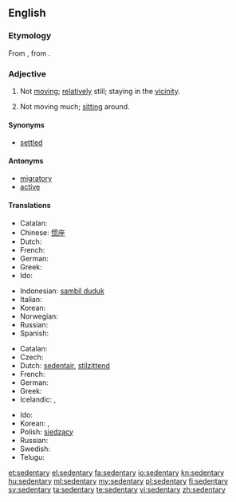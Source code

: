 ==English==

===Etymology===
From {{etyl|la}} {{term|sedentarius|sedentārius|sitting|lang=la}}, from {{term|sedeo|sedeō|I sit, I am seated|lang=la}}.

===Adjective===
{{en-adj}}

# Not [[move|moving]]; [[relatively]] still; staying in the [[vicinity]].
# {{medicine|of a job or lifestyle}} Not moving much; [[sit]]ting around.

====Synonyms====
* [[settled]]

====Antonyms====
* [[migratory]]
* [[active]]

====Translations====
{{trans-top|not moving, migratory}}
* Catalan: {{t|ca|sedentari}}
* Chinese: [[惯座]]
* Dutch: {{t+|nl|sedentair}}
* French: {{t+|fr|sédentaire}}
* German: {{t|de|ortsgebunden}}
* Greek: {{t|el|αποδημητικός}}
* Ido: {{t+|io|sedentaria|xs=Ido}}
{{trans-mid}}
* Indonesian: [[sambil duduk]]
* Italian: {{t-|it|sedentario}}
* Korean: {{t|ko|정착성|tr=jeongchaksseong|sc=Kore}}
* Norwegian: {{t|no|stillesittende}}
* Russian: {{t|ru|оседлый|sc=Cyrl|tr=osédlyj}}
* Spanish: {{t-|es|sedentario}}
{{trans-bottom}}

{{trans-top|not moving much; sitting around}}
* Catalan: {{t|ca|sedentari}}
* Czech: {{t-|cs|sedavý|m}}
* Dutch: [[sedentair]], [[stilzittend]]
* French: {{t+|fr|sédentaire}}
* German: {{t|de|sitzend}}
* Greek: {{t|el|καθιστικός}}
* Icelandic: {{t|is|kyrrsetu-}}, {{t|is|hreyfingarleysis-}}
{{trans-mid}}
* Ido: {{t+|io|sedentaria|xs=Ido}}
* Korean: {{t|ko|앉은뱅이|tr=anjeunbaeng-i|sc=Kore}}, {{t|ko|앉은|tr=anjeun|sc=Kore}}
* Polish: [[siedzący]] {{m}}
* Russian: {{t|ru|сидячий|sc=Cyrl|tr=sidjáčij}}
* Swedish: {{t|sv|stillasittande}}
* Telugu: {{t|te|కూర్చున్నట్టు చేసేపని}}
{{trans-bottom}}

[[et:sedentary]]
[[el:sedentary]]
[[fa:sedentary]]
[[io:sedentary]]
[[kn:sedentary]]
[[hu:sedentary]]
[[ml:sedentary]]
[[my:sedentary]]
[[pl:sedentary]]
[[fi:sedentary]]
[[sv:sedentary]]
[[ta:sedentary]]
[[te:sedentary]]
[[vi:sedentary]]
[[zh:sedentary]]
